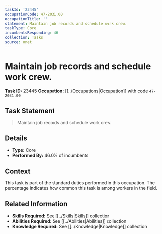 ```yaml
---
taskId: '23445'
occupationCode: 47-2031.00
occupationTitle: ''
statement: Maintain job records and schedule work crew.
taskType: Core
incumbentsResponding: 46
collection: Tasks
source: onet
---
```

# Maintain job records and schedule work crew.

**Task ID:** 23445
**Occupation:** [[../Occupations|Occupation]] with code `47-2031.00`

## Task Statement

> Maintain job records and schedule work crew.

## Details

- **Type:** Core
- **Performed By:** 46.0% of incumbents

## Context

This task is part of the standard duties performed in this occupation. The percentage indicates how common this task is among workers in the field.

## Related Information

- **Skills Required:** See [[../Skills|Skills]] collection
- **Abilities Required:** See [[../Abilities|Abilities]] collection
- **Knowledge Required:** See [[../Knowledge|Knowledge]] collection
